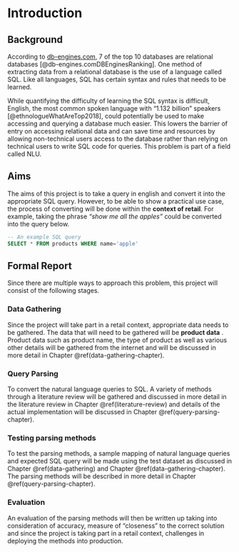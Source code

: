 # Introduction {#intro}

## Background {#background}

According to [db-engines.com](db-engines.com), 7 of the top 10 databases are relational databases [@db-engines.comDBEnginesRanking]. One method of extracting data from a relational database is the use of a language called SQL. Like all languages, SQL has certain syntax and rules that needs to be learned. 

While quantifying the difficulty of learning the SQL syntax is difficult, English, the most common spoken language with “1.132 billion” speakers [@ethnologueWhatAreTop2018], could potentially be used to make accessing and querying a database much easier. This lowers the barrier of entry on accessing relational data and can save time and resources by allowing non-technical users access to the database rather than relying on technical users to write SQL code for queries. This problem is part of a field called NLU.

## Aims {#aims}

The aims of this project is to take a query in english and convert it into the appropriate SQL query.  However, to be able to show a practical use case, the process of converting will be done within the **context of retail**. For example, taking the phrase *“show me all the apples”* could be converted into the query below. 

```sql
-- An example SQL query
SELECT * FROM products WHERE name='apple'
```

## Formal Report {#formal-report}

Since there are multiple ways to approach this problem, this project will consist of the following stages.

### Data Gathering {#data-gathering}

Since the project will take part in a retail context, appropriate data needs to be gathered. The data that will need to be gathered will be **product data** . Product data such as product name, the type of product as well as various other details will be gathered from the internet and will be discussed in more detail in Chapter \@ref(data-gathering-chapter).

### Query Parsing {#query-parsing}

To convert the natural language queries to SQL. A variety of methods through a literature review will be gathered and discussed in more detail in the literature review in Chapter \@ref(literature-review) and details of the actual implementation will be discussed in Chapter \@ref(query-parsing-chapter).

### Testing parsing methods

To test the parsing methods, a sample mapping of natural language queries and expected SQL query will be made using the test dataset as discussed in Chapter \@ref(data-gathering) and Chapter \@ref(data-gathering-chapter). The parsing methods will be described in more detail in Chapter \@ref(query-parsing-chapter).

### Evaluation {#evaluation}

An evaluation of the parsing methods will then be written up taking into consideration of accuracy,  measure of “closeness” to the correct solution and since the project is taking part in a retail context, challenges in deploying the methods into production.